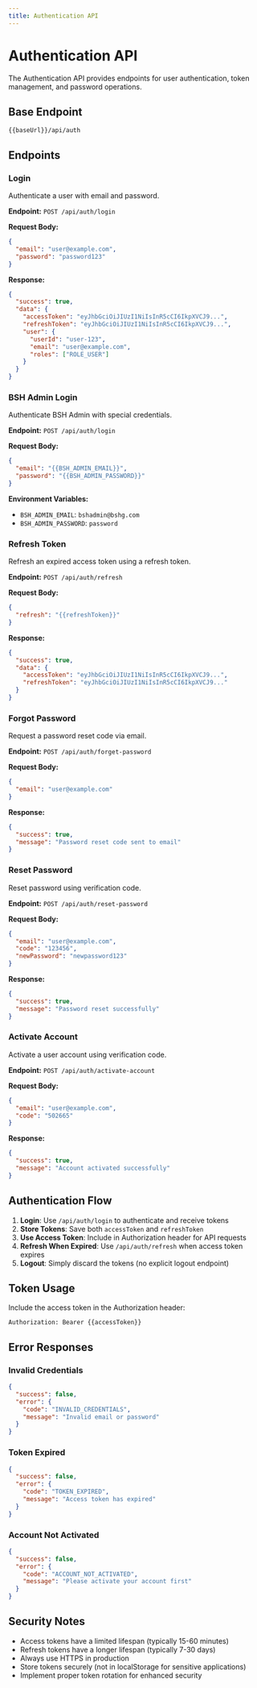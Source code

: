 ```yaml
---
title: Authentication API
---
```


# Authentication API

The Authentication API provides endpoints for user authentication, token management, and password operations.

## Base Endpoint

```
{{baseUrl}}/api/auth
```

## Endpoints

### Login

Authenticate a user with email and password.

**Endpoint:** `POST /api/auth/login`

**Request Body:**
```json
{
  "email": "user@example.com",
  "password": "password123"
}
```

**Response:**
```json
{
  "success": true,
  "data": {
    "accessToken": "eyJhbGciOiJIUzI1NiIsInR5cCI6IkpXVCJ9...",
    "refreshToken": "eyJhbGciOiJIUzI1NiIsInR5cCI6IkpXVCJ9...",
    "user": {
      "userId": "user-123",
      "email": "user@example.com",
      "roles": ["ROLE_USER"]
    }
  }
}
```

### BSH Admin Login

Authenticate BSH Admin with special credentials.

**Endpoint:** `POST /api/auth/login`

**Request Body:**
```json
{
  "email": "{{BSH_ADMIN_EMAIL}}",
  "password": "{{BSH_ADMIN_PASSWORD}}"
}
```

**Environment Variables:**
- `BSH_ADMIN_EMAIL`: `bshadmin@bshg.com`
- `BSH_ADMIN_PASSWORD`: `password`

### Refresh Token

Refresh an expired access token using a refresh token.

**Endpoint:** `POST /api/auth/refresh`

**Request Body:**
```json
{
  "refresh": "{{refreshToken}}"
}
```

**Response:**
```json
{
  "success": true,
  "data": {
    "accessToken": "eyJhbGciOiJIUzI1NiIsInR5cCI6IkpXVCJ9...",
    "refreshToken": "eyJhbGciOiJIUzI1NiIsInR5cCI6IkpXVCJ9..."
  }
}
```

### Forgot Password

Request a password reset code via email.

**Endpoint:** `POST /api/auth/forget-password`

**Request Body:**
```json
{
  "email": "user@example.com"
}
```

**Response:**
```json
{
  "success": true,
  "message": "Password reset code sent to email"
}
```

### Reset Password

Reset password using verification code.

**Endpoint:** `POST /api/auth/reset-password`

**Request Body:**
```json
{
  "email": "user@example.com",
  "code": "123456",
  "newPassword": "newpassword123"
}
```

**Response:**
```json
{
  "success": true,
  "message": "Password reset successfully"
}
```

### Activate Account

Activate a user account using verification code.

**Endpoint:** `POST /api/auth/activate-account`

**Request Body:**
```json
{
  "email": "user@example.com",
  "code": "502665"
}
```

**Response:**
```json
{
  "success": true,
  "message": "Account activated successfully"
}
```

## Authentication Flow

1. **Login**: Use `/api/auth/login` to authenticate and receive tokens
2. **Store Tokens**: Save both `accessToken` and `refreshToken`
3. **Use Access Token**: Include in Authorization header for API requests
4. **Refresh When Expired**: Use `/api/auth/refresh` when access token expires
5. **Logout**: Simply discard the tokens (no explicit logout endpoint)

## Token Usage

Include the access token in the Authorization header:

```
Authorization: Bearer {{accessToken}}
```

## Error Responses

### Invalid Credentials
```json
{
  "success": false,
  "error": {
    "code": "INVALID_CREDENTIALS",
    "message": "Invalid email or password"
  }
}
```

### Token Expired
```json
{
  "success": false,
  "error": {
    "code": "TOKEN_EXPIRED",
    "message": "Access token has expired"
  }
}
```

### Account Not Activated
```json
{
  "success": false,
  "error": {
    "code": "ACCOUNT_NOT_ACTIVATED",
    "message": "Please activate your account first"
  }
}
```

## Security Notes

- Access tokens have a limited lifespan (typically 15-60 minutes)
- Refresh tokens have a longer lifespan (typically 7-30 days)
- Always use HTTPS in production
- Store tokens securely (not in localStorage for sensitive applications)
- Implement proper token rotation for enhanced security
